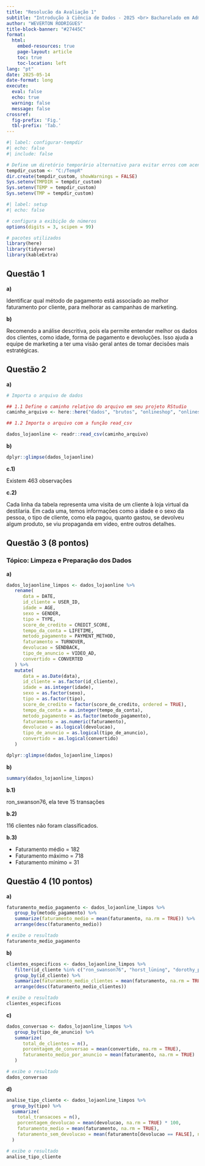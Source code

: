 ```yaml
---
title: "Resolucão da Avaliação 1"
subtitle: "Introdução à Ciência de Dados - 2025 <br> Bacharelado em Administração"
author: "WEVERTON RODRIGUES"
title-block-banner: "#27445C"
format:
  html:
    embed-resources: true
    page-layout: article
    toc: true
    toc-location: left
lang: "pt"
date: 2025-05-14
date-format: long
execute: 
  eval: false
  echo: true
  warning: false
  message: false
crossref:
  fig-prefix: 'Fig.'
  tbl-prefix: 'Tab.'
---
```


```r
#| label: configurar-tempdir
#| echo: false
#| include: false

# Define um diretório temporário alternativo para evitar erros com acentos no nome do usuário
tempdir_custom <- "C:/TempR"
dir.create(tempdir_custom, showWarnings = FALSE)
Sys.setenv(TMPDIR = tempdir_custom)
Sys.setenv(TEMP = tempdir_custom)
Sys.setenv(TMP = tempdir_custom)
```

```r
#| label: setup
#| echo: false

# configura a exibição de números
options(digits = 3, scipen = 99)

# pacotes utilizados
library(here)
library(tidyverse)
library(kableExtra)
```

## Questão 1

**a)**

Identificar qual método de pagamento está associado ao melhor faturamento por cliente, para melhorar as campanhas de marketing.

**b)**

Recomendo a análise descritiva, pois ela permite entender melhor os dados dos clientes, como idade, forma de pagamento e devoluções. Isso ajuda a equipe de marketing a ter uma visão geral antes de tomar decisões mais estratégicas.

## Questão 2

**a)**

```r

# Importa o arquivo de dados

## 1.1 Define o caminho relativo do arquivo em seu projeto RStudio
caminho_arquivo <- here::here("dados", "brutos", "onlineshop", "onlineshop.csv")

## 1.2 Importa o arquivo com a função read_csv

dados_lojaonline <- readr::read_csv(caminho_arquivo)

```

**b)**

```r

dplyr::glimpse(dados_lojaonline)
```

**c.1)**

Existem 463 observações

**c.2)**

Cada linha da tabela representa uma visita de um cliente à loja virtual da destilaria. Em cada uma, temos informações como a idade e o sexo da pessoa, o tipo de cliente, como ela pagou, quanto gastou, se devolveu algum produto, se viu propaganda em vídeo, entre outros detalhes.

## Questão 3 (8 pontos)

### Tópico: Limpeza e Preparação dos Dados

**a)**

```r
dados_lojaonline_limpos <- dados_lojaonline %>% 
   rename(
      data = DATE,
      id_cliente = USER_ID,
      idade = AGE,
      sexo = GENDER,
      tipo = TYPE,
      score_de_credito = CREDIT_SCORE,
      tempo_da_conta = LIFETIME,
      metodo_pagamento = PAYMENT_METHOD,
      faturamento = TURNOVER,
      devolucao = SENDBACK,
      tipo_de_anuncio = VIDEO_AD,
      convertido = CONVERTED
   ) %>% 
   mutate(
      data = as.Date(data),
      id_cliente = as.factor(id_cliente),
      idade = as.integer(idade),
      sexo = as.factor(sexo),
      tipo = as.factor(tipo),
      score_de_credito = factor(score_de_credito, ordered = TRUE),
      tempo_da_conta = as.integer(tempo_da_conta),
      metodo_pagamento = as.factor(metodo_pagamento),
      faturamento = as.numeric(faturamento),
      devolucao = as.logical(devolucao),
      tipo_de_anuncio = as.logical(tipo_de_anuncio),
      convertido = as.logical(convertido)
   )

dplyr::glimpse(dados_lojaonline_limpos)

```

**b)**

```r

summary(dados_lojaonline_limpos)

```

**b.1)**

ron_swanson76, ela teve 15 transações

**b.2)**

116 clientes não foram classificados.

**b.3)**

- Faturamento médio = 182  
- Faturamento máximo = 718  
- Faturamento mínimo = 31  

## Questão 4 (10 pontos)

**a)**

```r

faturamento_medio_pagamento <- dados_lojaonline_limpos %>% 
   group_by(metodo_pagamento) %>% 
   summarize(faturamento_medio = mean(faturamento, na.rm = TRUE)) %>% 
   arrange(desc(faturamento_medio))

# exibe o resultado
faturamento_medio_pagamento

```

**b)**

```r

clientes_especificos <- dados_lojaonline_limpos %>% 
   filter(id_cliente %in% c("ron_swanson76", "horst_lüning", "dorothy_parker")) %>% 
   group_by(id_cliente) %>% 
   summarize(faturamento_medio_clientes = mean(faturamento, na.rm = TRUE)) %>% 
   arrange(desc(faturamento_medio_clientes))

# exibe o resultado
clientes_especificos

```

**c)**

```r

dados_conversao <- dados_lojaonline_limpos %>% 
   group_by(tipo_de_anuncio) %>% 
   summarize(
      total_de_clientes = n(),
      porcentagem_de_conversao = mean(convertido, na.rm = TRUE),
      faturamento_medio_por_anuncio = mean(faturamento, na.rm = TRUE)
   )

# exibe o resultado 
dados_conversao

```

**d)**

```r

analise_tipo_cliente <- dados_lojaonline_limpos %>%
  group_by(tipo) %>%
  summarize(
    total_transacoes = n(),
    porcentagem_devolucao = mean(devolucao, na.rm = TRUE) * 100,
    faturamento_medio = mean(faturamento, na.rm = TRUE),
    faturamento_sem_devolucao = mean(faturamento[devolucao == FALSE], na.rm = TRUE)
  )

# exibe o resultado 
analise_tipo_cliente

```
